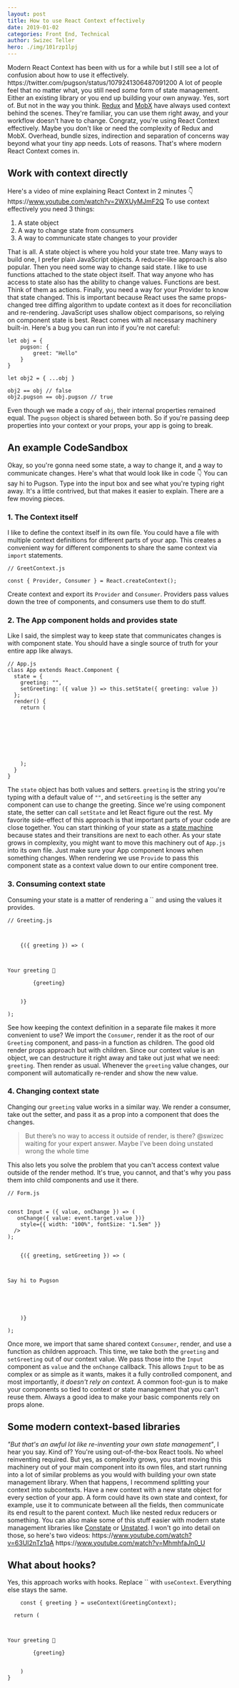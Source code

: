 ```yaml
---
layout: post
title: How to use React Context effectively
date: 2019-01-02
categories: Front End, Technical
author: Swizec Teller
hero: ./img/101rzp1lpj
---
```


Modern React Context has been with us for a while but I still see a lot of confusion about how to use it effectively. https&#x3A;//twitter.com/pugson/status/1079241306487091200 A lot of people feel that no matter what, you still need _some_ form of state management. Either an existing library or you end up building your own anyway. Yes, sort of. But not in the way you think. [Redux](https://redux.js.org/) and [MobX](https://github.com/mobxjs/mobx) have always used context behind the scenes. They're familiar, you can use them right away, and your workflow doesn't have to change. Congratz, you're using React Context effectively. Maybe you don't like or need the complexity of Redux and MobX. Overhead, bundle sizes, indirection and separation of concerns way beyond what your tiny app needs. Lots of reasons. That's where modern React Context comes in.

## Work with context directly

Here's a video of mine explaining React Context in 2 minutes 👇 https&#x3A;//www.youtube.com/watch?v=2WXUyMJmF2Q To use context effectively you need 3 things:

1.  A state object
2.  A way to change state from consumers
3.  A way to communicate state changes to your provider

That is all. A state object is where you hold your state tree. Many ways to build one, I prefer plain JavaScript objects. A reducer-like approach is also popular. Then you need some way to change said state. I like to use functions attached to the state object itself. That way anyone who has access to state also has the ability to change values. Functions are best. Think of them as actions. Finally, you need a way for your Provider to know that state changed. This is important because React uses the same props-changed tree diffing algorithm to update context as it does for reconciliation and re-rendering. JavaScript uses shallow object comparisons, so relying on component state is best. React comes with all necessary machinery built-in. Here's a bug you can run into if you're not careful:

    let obj = {
        pugson: {
            greet: "Hello"
        }
    }

    let obj2 = { ...obj }

    obj2 == obj // false
    obj2.pugson == obj.pugson // true

Even though we made a copy of `obj`, their internal properties remained equal. The `pugson` object is shared between both. So if you're passing deep properties into your context or your props, your app is going to break.

## An example CodeSandbox

Okay, so you're gonna need some state, a way to change it, and a way to communicate changes. Here's what that would look like in code 👇  You can say hi to Pugson. Type into the input box and see what you're typing right away. It's a little contrived, but that makes it easier to explain. There are a few moving pieces.

### 1. The Context itself

I like to define the context itself in its own file. You could have a file with multiple context definitions for different parts of your app. This creates a convenient way for different components to share the same context via `import` statements.

    // GreetContext.js

    const { Provider, Consumer } = React.createContext();


Create context and export its `Provider` and `Consumer`. Providers pass values down the tree of components, and consumers use them to do stuff.

### 2. The App component holds and provides state

Like I said, the simplest way to keep state that communicates changes is with component state. You should have a single source of truth for your entire app like always.

    // App.js
    class App extends React.Component {
      state = {
        greeting: "",
        setGreeting: ({ value }) => this.setState({ greeting: value })
      };
      render() {
        return (
          

            
              
              
            
          

        );
      }
    }

The `state` object has both values and setters. `greeting` is the string you're typing with a default value of `""`, and `setGreeting` is the setter any component can use to change the greeting. Since we're using component state, the setter can call `setState` and let React figure out the rest. My favorite side-effect of this approach is that important parts of your code are close together. You can start thinking of your state as a [state machine](https://en.wikipedia.org/wiki/State_machine) because states and their transitions are next to each other. As your state grows in complexity, you might want to move this machinery out of `App.js` into its own file. Just make sure your App component knows when something changes. When rendering we use `Provide` to pass this component state as a context value down to our entire component tree.

### 3. Consuming context state

Consuming your state is a matter of rendering a `` and using the values it provides.

    // Greeting.js


      
        {({ greeting }) => (
          

            
    Your greeting 👋

            {greeting}
          

        )}
      
    );

See how keeping the context definition in a separate file makes it more convenient to use? We import the `Consumer`, render it as the root of our `Greeting` component, and pass-in a function as children. The good old render props approach but with children. Since our context value is an object, we can destructure it right away and take out just what we need: `greeting`. Then render as usual. Whenever the `greeting` value changes, our component will automatically re-render and show the new value.

### 4. Changing context state

Changing our `greeting` value works in a similar way. We render a consumer, take out the setter, and pass it as a prop into a component that does the changes.

> But there’s no way to access it outside of render, is there? @swizec waiting for your expert answer. Maybe I’ve been doing unstated wrong the whole time

This also lets you solve the problem that you can't access context value outside of the render method. It's true, you cannot, and that's why you pass them into child components and use it there.

    // Form.js


    const Input = ({ value, onChange }) => (
       onChange({ value: event.target.value })}
        style={{ width: "100%", fontSize: "1.5em" }}
      />
    );

      
        {({ greeting, setGreeting }) => (
          

            
    Say hi to Pugson

            
            
          

        )}
      
    );

Once more, we import that same shared context `Consumer`, render, and use a function as children approach. This time, we take both the `greeting` and `setGreeting` out of our context value. We pass those into the `Input` component as `value` and the `onChange` callback. This allows `Input` to be as complex or as simple as it wants, makes it a fully controlled component, and most importantly, _it doesn't rely on context._ A common foot-gun is to make your components so tied to context or state management that you can't reuse them. Always a good idea to make your basic components rely on props alone.

## Some modern context-based libraries

_"But that's an awful lot like re-inventing your own state management"_, I hear you say. Kind of? You're using out-of-the-box React tools. No wheel reinventing required. But yes, as complexity grows, you start moving this machinery out of your main component into its own files, and start running into a lot of similar problems as you would with building your own state management library. When that happens, I recommend splitting your context into subcontexts. Have a new context with a new state object for every section of your app. A form could have its own state and context, for example, use it to communicate between all the fields, then communicate its end result to the parent context. Much like nested redux reducers or something. You can also make some of this stuff easier with modern state management libraries like [Constate](https://github.com/diegohaz/constate) or [Unstated](https://github.com/jamiebuilds/unstated). I won't go into detail on those, so here's two videos: https&#x3A;//www.youtube.com/watch?v=63UI2nTz1qA https&#x3A;//www.youtube.com/watch?v=MhmhfaJn0_U

## What about hooks?

Yes, this approach works with hooks. Replace `` with `useContext`. Everything else stays the same.

        const { greeting } = useContext(GreetingContext);
        
      return (
          

            
    Your greeting 👋

            {greeting}
          

        )
    }
